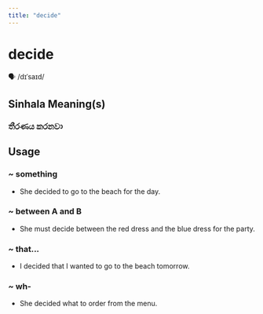 ```yaml
---
title: "decide"
---
```


# decide

🗣️ /dɪˈsaɪd/

## Sinhala Meaning(s)

### තීරණය කරනවා

## Usage

### ~ something

- She decided to go to the beach for the day.



### ~ between A and B

- She must decide between the red dress and the blue dress for the party.


### ~ that...

- I decided that I wanted to go to the beach tomorrow.


### ~ wh-

- She decided what to order from the menu.

